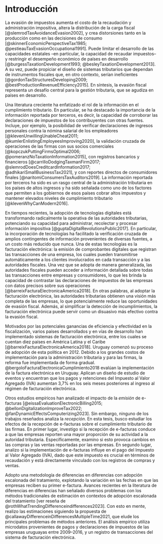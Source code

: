 # Introducción

La evasión de impuestos aumenta el costo de la recaudación y administración impositiva, altera la distribución de la carga fiscal [@slemrodTaxAvoidanceEvasion2002], y crea distorsiones tanto en la producción como en las decisiones de consumo [@skinnerEconomicPerspectiveTax1985; @pestieauTaxEvasionOccupational1991]. Puede limitar el desarrollo de las capacidades estatales –en particular, la capacidad de recaudar impuestos– y restringir el desempeño económico de países en desarrollo [@burgessTaxationDevelopment1993; @besleyTaxationDevelopment2013]. A su vez, puede propiciar el diseño de sistemas tributarios que dependan de instrumentos fiscales que, en otro contexto, serían ineficientes [@gordonTaxStructuresDeveloping2009; @bestProductionRevenueEfficiency2015]. En síntesis, la evasión fiscal representa un desafío central para la gestión tributaria, que se agudiza en países en desarrollo.

Una literatura creciente ha enfatizado el rol de la información en el cumplimiento tributario. En particular, se ha destacado la importancia de la información reportada por terceros, es decir, la capacidad de corroborar las declaraciones de impuestos de los contribuyentes con otras fuentes. Incluye, por ejemplo, la posibilidad de verificar declaraciones de ingresos personales contra la nómina salarial de los empleadores [@klevenUnwillingUnableCheat2011; @kumlerEnlistingEmployeesImproving2020], la validación cruzada de operaciones de las firmas con sus socios comerciales [@kopczukPuttingFirmsOptimal2006; @pomeranzNoTaxationInformation2015], con registros bancarios y financieros [@carrilloDodgingTaxmanFirm2017; @slemrodDoesCreditcardInformation2017; @adhikariSmallBusinessTax2021], y con reportes directos de consumidores finales [@naritomiConsumersTaxAuditors2019].  La información reportada por terceros ha sido es un rasgo central de la administración tributaria en los países de altos ingresos y ha sido señalada como uno de los factores que permiten a los gobiernos de esos países cobrar altos impuestos y mantener elevados niveles de cumplimiento tributario [@klevenWhyCanModern2016]. 

En tiempos recientes, la adopción de tecnologías digitales está transformando radicalmente la operativa de las autoridades tributarias, potenciando su capacidad para administrar, recolectar y procesar información impositiva [@guptaDigitalRevolutionsPublic2017]. En particular, la incorporación de tecnologías ha facilitado la verificación cruzada de amplios contingentes de información provenientes de diversas fuentes, a un costo más reducido que nunca. Una de estas tecnologías es la facturación electrónica: la emisión de comprobantes digitales que registran las transacciones de una empresa, los cuales pueden transmitirse automáticamente a los clientes involucrados en cada transacción y a las autoridades fiscales. Una vez que se adopta de manera generalizada, las autoridades fiscales pueden acceder a información detallada sobre todas las transacciones entre empresas y consumidores, lo que les brinda la capacidad de contrastar las declaraciones de impuestos de las empresas con datos precisos sobre sus operaciones [@barreixFacturaElectronicaAmerica2018]. En otras palabras, al adoptar la facturación electrónica, las autoridades tributarias obtienen una visión más completa de las empresas, lo que potencialmente reduce las oportunidades de evasión fiscal. Además, al simplificar la detección de incumplimientos, la facturación electrónica puede servir como un disuasivo más efectivo contra la evasión fiscal.

Motivados por las potenciales ganancias de eficiencia y efectividad en la fiscalización, varios países desarrollados y en vías de desarrollo han implementado sistemas de facturación electrónica, entre los cuales se cuentan diez países en América Latina y el Caribe [@barreixFacturaElectronicaAmerica2018]. Uruguay comenzó su proceso de adopción de esta política en 2012. Debido a los grandes costos de implementación para la administración tributaria y para las firmas, la reforma fue implementada de forma gradual. @bergoloFacturaElectronicaCumplimiento2018 evalúan la implementación de la factura electrónica en Uruguay. Aplican un diseño de estudio de eventos y encuentran que los pagos y retenciones del Impuesto al Valor Agregado (IVA) aumentan 3,7% en los seis meses posteriores al ingreso al régimen de facturación electrónica.

Otros estudios empíricos han analizado el impacto de la *emisión* de e-facturas [@eissaEvaluationElectronicBilling2015; @bellonDigitalizationImproveTax2022; @fanDynamicEffectsComputerizing2023]. Sin embargo, ninguno de los trabajos reseñados analiza la *recepción*. En esta tesis, busco estudiar los efectos de la recepción de e-facturas sobre el cumplimiento tributario de las firmas. En primer lugar, investigo si la recepción de e-facturas conduce a que las empresas reporten una mayor proporción de su actividad a la autoridad tributaria. Específicamente, examino si esto provoca cambios en las compras y las ventas reportadas por las empresas. En segundo lugar, analizo si la implementación de e-facturas influye en el pago del Impuesto al Valor Agregado (IVA), dado que este impuesto es crucial en términos de recaudación y está directamente vinculado con los registros de compras y ventas.

Adopto una metodología de diferencias en diferencias con adopción escalonada del tratamiento, explotando la variación en las fechas en que las empresas reciben su primer e-factura. Avances recientes en la literatura de diferencias en diferencias han señalado diversos problemas con los métodos tradicionales de estimación en contextos de adopción escalonada del tratamiento [ver reseña de @rothWhatTrendingDifferenceindifferences2023]. Con esto en mente, realizo las estimaciones siguiendo la propuesta de @callawayDifferenceinDifferencesMultipleTime2021, que elude los principales problemas de métodos anteriores. El análisis empírico utiliza microdatos provenientes de pagos y declaraciones de impuestos de las empresas uruguayas entre 2009–2016, y un registro de transacciones del sistema de facturación electrónica.

<!-- %% Esta tesis se enmarca en varias discusiones actuales de la literatura sobre cumplimiento tributario. En primer lugar, busca dialogar con los trabajos que estudian respuestas a la evasión tributaria desde las políticas públicas [ver reseña de @slemrodTaxComplianceEnforcement2019]. Más específicamente, se vincula con la literatura que destaca la relevancia de la información reportada por terceros para apuntalar el cumplimiento tributario [@klevenUnwillingUnableCheat2011; @klevenWhyCanModern2016; @pomeranzNoTaxationInformation2015; @carrilloDodgingTaxmanFirm2017, entre otros]. También con la literatura que estudia los impactos de la incorporación de nuevas tecnologías en la eficiencia del sector público [@guptaDigitalRevolutionsPublic2017]. %% -->